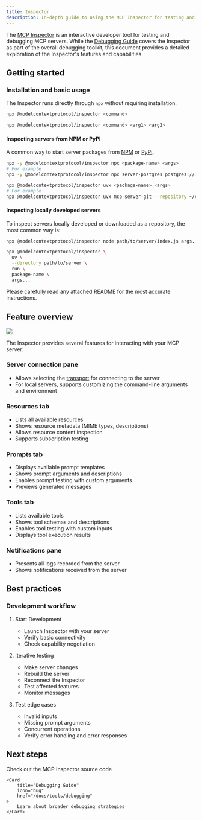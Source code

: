 ```yaml
---
title: Inspector
description: In-depth guide to using the MCP Inspector for testing and debugging Model Context Protocol servers
---
```


The [MCP Inspector](https://github.com/modelcontextprotocol/inspector) is an interactive developer tool for testing and debugging MCP servers. While the [Debugging Guide](/docs/tools/debugging) covers the Inspector as part of the overall debugging toolkit, this document provides a detailed exploration of the Inspector's features and capabilities.

## Getting started

### Installation and basic usage

The Inspector runs directly through `npx` without requiring installation:


```bash
npx @modelcontextprotocol/inspector <command>
```

```bash
npx @modelcontextprotocol/inspector <command> <arg1> <arg2>
```

#### Inspecting servers from NPM or PyPi

A common way to start server packages from [NPM](https://npmjs.com) or [PyPi](https://pypi.com).

<Tabs>

  <Tab title="NPM package">

  ```bash
  npx -y @modelcontextprotocol/inspector npx <package-name> <args>
  # For example
  npx -y @modelcontextprotocol/inspector npx server-postgres postgres://127.0.0.1/testdb
  ```

  </Tab>

  <Tab title="PyPi package">

  ```bash
  npx @modelcontextprotocol/inspector uvx <package-name> <args>
  # For example
  npx @modelcontextprotocol/inspector uvx mcp-server-git --repository ~/code/mcp/servers.git
  ```

  </Tab>
</Tabs>

#### Inspecting locally developed servers

To inspect servers locally developed or downloaded as a repository, the most common
way is:

<Tabs>
  <Tab title="TypeScript">

  ```bash
  npx @modelcontextprotocol/inspector node path/to/server/index.js args...
  ```

  </Tab>
  <Tab title="Python">

  ```bash
  npx @modelcontextprotocol/inspector \
    uv \
    --directory path/to/server \
    run \
    package-name \
    args...
  ```

  </Tab>
</Tabs>

Please carefully read any attached README for the most accurate instructions.

## Feature overview

<Frame caption="The MCP Inspector interface">
  <img src="/images/mcp-inspector.png" />
</Frame>

The Inspector provides several features for interacting with your MCP server:

### Server connection pane
- Allows selecting the [transport](/docs/concepts/transports) for connecting to the server
- For local servers, supports customizing the command-line arguments and environment

### Resources tab
- Lists all available resources
- Shows resource metadata (MIME types, descriptions)
- Allows resource content inspection
- Supports subscription testing

### Prompts tab
- Displays available prompt templates
- Shows prompt arguments and descriptions
- Enables prompt testing with custom arguments
- Previews generated messages

### Tools tab
- Lists available tools
- Shows tool schemas and descriptions
- Enables tool testing with custom inputs
- Displays tool execution results

### Notifications pane
- Presents all logs recorded from the server
- Shows notifications received from the server

## Best practices

### Development workflow

1. Start Development
   - Launch Inspector with your server
   - Verify basic connectivity
   - Check capability negotiation

2. Iterative testing
   - Make server changes
   - Rebuild the server
   - Reconnect the Inspector
   - Test affected features
   - Monitor messages

3. Test edge cases
   - Invalid inputs
   - Missing prompt arguments
   - Concurrent operations
   - Verify error handling and error responses

## Next steps

<CardGroup cols={2}>
    <Card
        title="Inspector Repository"
        icon="github"
        href="https://github.com/modelcontextprotocol/inspector"
    >
        Check out the MCP Inspector source code
    </Card>

    <Card
        title="Debugging Guide"
        icon="bug"
        href="/docs/tools/debugging"
    >
        Learn about broader debugging strategies
    </Card>
</CardGroup>
